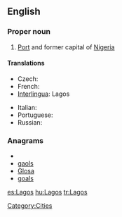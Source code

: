 ==English==
{{wikipedia}}

===Proper noun===
{{en-proper noun}}

# [[Port]] and former capital of [[Nigeria]]

====Translations====
{{trans-top|former capital of Nigeria}}
* Czech: {{t-|cs|Lagos|m}}
* French: {{t-|fr|Lagos}}
* [[Interlingua]]: Lagos
{{trans-mid}}
* Italian: {{t-|it|Lagos|f}}
* Portuguese: {{t-|pt|Lagos}}
* Russian: {{t|ru|Лагос|m|tr=Lágos|sc=Cyrl}}
{{trans-bottom}}

===Anagrams===
* {{alphagram|aglos}}
* [[gaols#English|gaols]]
* [[Glosa#English|Glosa]]
* [[goals#English|goals]]

[[Category:Cities]]

[[es:Lagos]]
[[hu:Lagos]]
[[tr:Lagos]]